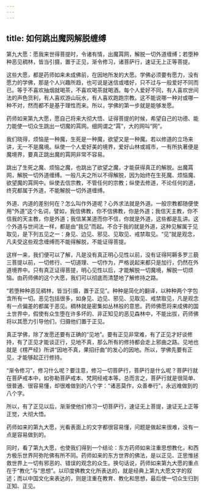 ```yaml
---
---
---
```

title: 如何跳出魔网解脱缠缚
---





第九大愿：愿我来世得菩提时，令诸有情，出魔罥网，解脱一切外道缠缚；若堕种种恶见稠林，皆当引摄，置于正见，渐令修习，诸菩萨行，速证无上正等菩提。


这些大愿，都是药师如来未成佛前，在因地所发的大愿。学佛必须要有愿力，没有愿力的学佛，那是个人兴趣所趋，也可说是迷信或嗜好，只不过与一般爱好不同而已。等于不喜欢抽烟就喝茶，不喜欢喝茶就喝酒。每个人爱好不同，有人喜欢世间法的声色货利，有人喜欢游山玩水，有人喜欢跑跑宗教。这不能说哪一种对或哪一种不对，然而都不是基于理性而来。所以，学佛的第一步就是能够发愿。

药师如来第九大愿，愿自己将来大彻大悟、证得菩提的时候，希望自己的功德、能力能使一切众生跳出一切魔的罥网。细网谓之“罥”，大的网叫“网”。

我们晓得，烦恼是一种魔，生死是一种魔，欲望又是一种魔。若以修道的立场来讲，无一不是魔境。纵使一个人爱好美的境界，爱好山林或城市，一有所执著便是魔境界，要真正跳出魔的罥网非常不容易。

跳出了生死之魔、烦恼之魔，也跳出了欲望之魔，才能获得真正的解脱。出魔罥网，解脱一切外道缠缚。一般凡夫之所以不得解脱，因为始终在生死魔、烦恼魔、欲望魔的罥网中。纵使去信宗教，不管任何的宗教；纵使去修道，不论任何的道，终究都属于外道，不能解脱一切外道缠缚。

外道、内道的差别何在？怎么叫作外道呢？心外求法就是外道。一般宗教都随便使用“外道”这个名词，譬如，我信佛教，你不信佛教，你是外道；我信天主教，你不信我的天主教，你是外道；我信某某道而你不信，你就是外道，这些都是乱讲。这个外道与世间法一样，都是由“我见”而起。不合于我的就是外道，这种见解属于见取见，是下列五见之一：身见、边见、邪见、见取见、戒禁取见。“见”就是观念，凡夫受这些观念缠缚而不能得解脱，不能证得菩提。

这样一来，我们便可以了解，凡是没有真正明心见性以前，没有证得阿耨多罗三藐三菩提以前，一切修行、一切道理、一切作为，严格说起来都只是加行，仍然在外道境界中。只有真正证得菩提，明心见性以后，才能解脱一切魔境，解脱一切烦恼。由药师佛的这个大愿，我们可以彻底而清楚地了解修持之路。

“若堕种种恶见稠林，皆当引摄，置于正见”。种种是简化的翻译，以种种两个字包含所有一切。恶见包括很多，如身见、边见、邪见、见取见、戒禁取见，凡是观念有一点偏差的都属于恶见。稠林就是密集如丛林般的意思。药师佛愿将来成佛的国土世界中，假使有众生堕在许多坏的、非正知见的恶见森林中，不能出拔，药师佛将以其愿力引导他们，归摄他们置于正见。

真正学佛，除了发愿还要有正确的“见地”。要有正见非常难，有了正见才好谈修持，有了正见才能谈正行，见地不真，那么所有的修持都会走上邪曲之路。见地也就是《楞严经》所讲“因地不真，果招纡曲”的发心的因地。所以，学佛先要有正见，才能够起正行修持。

“渐令修习”，修习什么呢？要注意，修习一切菩萨行，菩萨行是什么呢？菩萨行就在菩萨戒本中，如弥勒菩萨戒本、梵网经戒本等。总而言之，菩萨行就是很简单、很普通、很容易懂，却很难做到的八个字：“诸恶莫作，众善奉行”，永远难做到的八个字。

所以，有了正见以后，渐渐使他们修习一切菩萨行，速证无上菩提，速证无上正等正觉，大彻大悟。

药师如来的第九大愿，光看表面上的文字都很容易懂，问题是做起来很难，没有一点是容易做到的。

同时，看了第九大愿，也使我们得到一个结论：东方药师如来注重思想教化，和西方极乐世界阿弥陀佛有所不同。药师如来的东方世界的佛法，是以正见、正思惟拯救世界上一切有邪恶的、错误的观念的众生。换句话说，药师如来第九大愿的重点在于“教化”与“思想”。以印度佛教文化所表达的，就是经典上第九大愿文字的叙述；而以中国文化来表达的，则是注重在教育、教化和思想，最后使一切众生归到正知、正见。